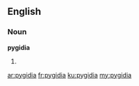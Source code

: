 ==English==

===Noun===
'''pygidia'''

# {{plural of|pygidium}}

[[ar:pygidia]]
[[fr:pygidia]]
[[ku:pygidia]]
[[my:pygidia]]